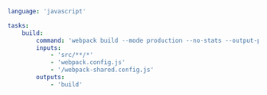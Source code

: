 ```yaml title="<project>/moon.yml" {5,10,11}
language: 'javascript'

tasks:
	build:
		command: 'webpack build --mode production --no-stats --output-path @out(0)'
		inputs:
			- 'src/**/*'
			- 'webpack.config.js'
			- '/webpack-shared.config.js'
		outputs:
			- 'build'
```
